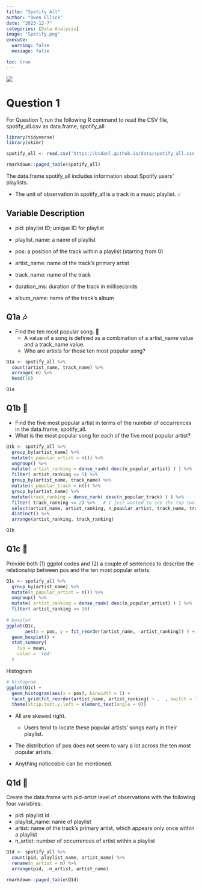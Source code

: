 ```yaml
---
title: "Spotify All"
author: "Owen Ellick"
date: "2023-12-7"
categories: [Data Analysis]
image: "Spotify.png"
execute: 
  warning: false
  message: false

toc: true
---
```


![](Spotify.png)

# Question 1

For Question 1, run the following R command to read the CSV file, spotify_all.csv as data.frame, spotify_all:

```r
library(tidyverse)
library(skimr)
```

```r
spotify_all <- read.csv('https://bcdanl.github.io/data/spotify_all.csv')
```

```r
rmarkdown::paged_table(spotify_all)
```

The data.frame spotify_all includes information about Spotify users' playlists.

-   The unit of observation in spotify_all is a track in a music playlist. 🎶

## Variable Description

-   pid: playlist ID; unique ID for playlist

-   playlist_name: a name of playlist

-   pos: a position of the track within a playlist (starting from 0)

-   artist_name: name of the track's primary artist

-   track_name: name of the track

-   duration_ms: duration of the track in milliseconds

-   album_name: name of the track's album

## Q1a 🎶

-   Find the ten most popular song. 🎵
    -   A value of a song is defined as a combination of a artist_name value and a track_name value.
    -   Who are artists for those ten most popular song?

```r
Q1a <- spotify_all %>% 
  count(artist_name, track_name) %>% 
  arrange(-n) %>% 
  head(10)

Q1a
```

## Q1b 🎼

-   Find the five most popular artist in terms of the number of occurrences in the data.frame, spotify_all.
-   What is the most popular song for each of the five most popular artist?

```r
Q1b <- spotify_all %>% 
  group_by(artist_name) %>% 
  mutate(n_popular_artist = n()) %>% 
  ungroup() %>% 
  mutate( artist_ranking = dense_rank( desc(n_popular_artist) ) ) %>% 
  filter( artist_ranking <= 5) %>% 
  group_by(artist_name, track_name) %>% 
  mutate(n_popular_track = n()) %>% 
  group_by(artist_name) %>% 
  mutate(track_ranking = dense_rank( desc(n_popular_track) ) ) %>% 
  filter( track_ranking <= 2) %>%   # I just wanted to see the top two tracks for each artist
  select(artist_name, artist_ranking, n_popular_artist, track_name, track_ranking, n_popular_track) %>% 
  distinct() %>% 
  arrange(artist_ranking, track_ranking)

Q1b
```

## Q1c 🎹

Provide both (1) ggplot codes and (2) a couple of sentences to describe the relationship between pos and the ten most popular artists.

```r
Q1c <- spotify_all %>% 
  group_by(artist_name) %>% 
  mutate(n_popular_artist = n()) %>% 
  ungroup() %>% 
  mutate( artist_ranking = dense_rank( desc(n_popular_artist) ) ) %>% 
  filter( artist_ranking <= 10) 
  
# boxplot
ggplot(Q1c,
       aes(x = pos, y = fct_reorder(artist_name, -artist_ranking)) ) +
  geom_boxplot() +
  stat_summary(
    fun = mean,
    color = 'red'
  )
```

Histogram

```r
# histogram
ggplot(Q1c) +
  geom_histogram(aes(x = pos), binwidth = 1) + 
  facet_grid(fct_reorder(artist_name, artist_ranking) ~ .  , switch = "y") +
  theme(strip.text.y.left = element_text(angle = 0))
```

-   All are skewed right.

    -   Users tend to locate these popular artists' songs early in their playlist.

-   The distribution of pos does not seem to vary a lot across the ten most popular artists.

-   Anything noticeable can be mentioned.

## Q1d 🎵

Create the data.frame with pid-artist level of observations with the following four variables:

-   pid: playlist id
-   playlist_name: name of playlist
-   artist: name of the track's primary artist, which appears only once within a playlist
-   n_artist: number of occurrences of artist within a playlist

```r
Q1d <- spotify_all %>% 
  count(pid, playlist_name, artist_name) %>% 
  rename(n_artist = n) %>% 
  arrange(pid, -n_artist, artist_name)
```

```r
rmarkdown::paged_table(Q1d)
```
